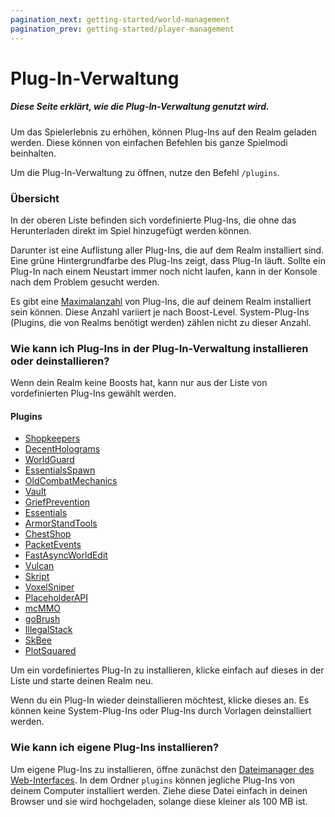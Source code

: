 ```yaml
---
pagination_next: getting-started/world-management
pagination_prev: getting-started/player-management
---
```


# Plug-In-Verwaltung

##### Diese Seite erklärt, wie die Plug-In-Verwaltung genutzt wird.

Um das Spielerlebnis zu erhöhen, können Plug-Ins auf den Realm geladen werden. Diese können von einfachen Befehlen bis ganze Spielmodi beinhalten.

Um die Plug-In-Verwaltung zu öffnen, nutze den Befehl `/plugins`.

### Übersicht

In der oberen Liste befinden sich vordefinierte Plug-Ins, die ohne das Herunterladen direkt im Spiel hinzugefügt werden können.

Darunter ist eine Auflistung aller Plug-Ins, die auf dem Realm installiert sind. Eine grüne Hintergrundfarbe des Plug-Ins zeigt, dass Plug-In läuft. Sollte ein Plug-In nach einem Neustart immer noch nicht laufen, kann in der Konsole nach dem Problem gesucht werden.

Es gibt eine [Maximalanzahl](boosts.mdx#welche-boost-level-geben-welche-vorteile) von Plug-Ins, die auf deinem Realm installiert sein können. Diese Anzahl variiert je nach Boost-Level. System-Plug-Ins (Plugins, die von Realms benötigt werden) zählen nicht zu dieser Anzahl.

### Wie kann ich Plug-Ins in der Plug-In-Verwaltung installieren oder deinstallieren?

Wenn dein Realm keine Boosts hat, kann nur aus der Liste von vordefinierten Plug-Ins gewählt werden.

#### Plugins

 - [Shopkeepers](https://www.spigotmc.org/resources/shopkeepers.80756/)
 - [DecentHolograms](https://modrinth.com/plugin/decentholograms)
 - [WorldGuard](https://modrinth.com/plugin/worldguard)
 - [EssentialsSpawn](https://modrinth.com/plugin/essentialsx-spawn)
 - [OldCombatMechanics](https://www.spigotmc.org/resources/oldcombatmechanics-disable-1-9-hit-cooldown.19510/)
 - [Vault](https://www.spigotmc.org/resources/vault.34315/)
 - [GriefPrevention](https://modrinth.com/plugin/griefprevention)
 - [Essentials](https://modrinth.com/plugin/essentialsx)
 - [ArmorStandTools](https://www.spigotmc.org/resources/armor-stand-tools.2237/)
 - [ChestShop](https://modrinth.com/plugin/chestshop/versions)
 - [PacketEvents](https://modrinth.com/plugin/packetevents)
 - [FastAsyncWorldEdit](https://modrinth.com/plugin/fastasyncworldedit)
 - [Vulcan](https://www.spigotmc.org/resources/vulcan-advanced-cheat-detection-1-7-1-17-1.83626/)
 - [Skript](https://www.spigotmc.org/resources/skript.114544/)
 - [VoxelSniper](https://www.spigotmc.org/resources/voxelsniper.104989/)
 - [PlaceholderAPI](https://www.spigotmc.org/resources/placeholderapi.6245/)
 - [mcMMO](https://www.spigotmc.org/resources/official-mcmmo-original-author-returns.64348/)
 - [goBrush](https://www.spigotmc.org/resources/gobrush.23118/)
 - [IllegalStack](https://www.spigotmc.org/resources/dupe-fixes-illegal-stack-remover.44411/)
 - [SkBee](https://www.spigotmc.org/resources/skbee-skript-addon.75839/)
 - [PlotSquared](https://www.spigotmc.org/resources/plotsquared-v7.77506/)

Um ein vordefiniertes Plug-In zu installieren, klicke einfach auf dieses in der Liste und starte deinen Realm neu.

Wenn du ein Plug-In wieder deinstallieren möchtest, klicke dieses an. Es können keine System-Plug-Ins oder Plug-Ins durch Vorlagen deinstalliert werden.

### Wie kann ich eigene Plug-Ins installieren?

Um eigene Plug-Ins zu installieren, öffne zunächst den [Dateimanager des Web-Interfaces](../web-interface/file-manager). In dem Ordner `plugins` können jegliche Plug-Ins von deinem Computer installiert werden. Ziehe diese Datei einfach in deinen Browser und sie wird hochgeladen, solange diese kleiner als 100 MB ist.